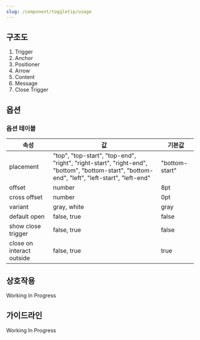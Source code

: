 ```yaml
---
slug: /component/toggletip/usage
---
```


## 구조도

1. Trigger
2. Anchor
3. Positioner
4. Arrow
5. Content
6. Message
7. Close Trigger

## 옵션

### 옵션 테이블

| 속성                      | 값                                                                                                                                           | 기본값         |
| ------------------------- | -------------------------------------------------------------------------------------------------------------------------------------------- | -------------- |
| placement                 | "top", "top-start", "top-end", "right", "right-start", "right-end", "bottom", "bottom-start", "bottom-end", "left", "left-start", "left-end" | "bottom-start" |
| offset                    | number                                                                                                                                       | 8pt            |
| cross offset              | number                                                                                                                                       | 0pt            |
| variant                   | gray, white                                                                                                                                  | gray           |
| default open              | false, true                                                                                                                                  | false          |
| show close trigger        | false, true                                                                                                                                  | false          |
| close on interact outside | false, true                                                                                                                                  | true           |

## 상호작용

Working In Progress

## 가이드라인

Working In Progress
